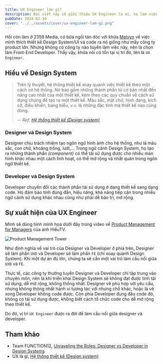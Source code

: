 ```yaml
---
title: UX Engineer làm gì?
description: Bài viết này sẽ giới thiệu UX Engineer là ai, họ làm việc gì, và tại sao họ tồn tại.
pubDate: 2024-02-10
cover: "../../assets/cover/ux-engineer-lam-gi.png"
---
```


Hồi còn làm ở 2359 Media, có bữa ngồi tán dóc với khứa [Melvyn](https://www.linkedin.com/in/melvynkee/) về việc mình thích thiết kế Design System/UI và code ra nó giống như mấy công ty product lớn. Nhưng không có công ty nào tuyển làm việc này, nên là chọn làm Front-End Developer. Thấy vậy, khứa nói có tồn tại vị trí đó, tên là `UX Engineer`.

## Hiểu về Design System

> Trên lý thuyết, hệ thống thiết kế xoay quanh việc thiết kế theo một cách có hệ thống. Nó bao gồm những thành phần từ cơ bản nhất đến nâng cao nhất của một thiết kế, kèm theo các quy chuẩn về cách sử dụng chúng để tạo ra một thiết kế. Màu sắc, mặt chữ, hình dạng, kích cỡ, điều khiển, bảng biểu, v.v. là những đặc tính mà thiết kế nào cũng dùng.
>
> -- <cite>Ref: [Hệ thống thiết kế (Design system)](https://uxlagi.com/#!#25)</cite>

### Designer và Design System

Designer chịu trách nhiệm tạo ngôn ngữ hình ảnh cho hệ thống, như là màu sắc, con chữ, khoảng trống, lưới,... Trong ngữ cảnh Design System, họ tạo ra những thành phần _(component)_ có thể tái sử dụng được cho nhiều màn hình khác nhau một cách linh hoạt, có thể mở rộng và nhất quán trong ngôn ngữ thiết kế.

### Developer và Design System

Developer chuyển đổi các thành phần tái sử dụng ở dạng thiết kế sang dạng code. Họ đảm báo tính đúng đắn, hiệu năng, khả năng tiếp cận trong nhiều ngữ cảnh sử dụng khác nhau cũng như phải dễ bảo trì, mở rộng.

## Sự xuất hiện của UX Engineer

Mình sẽ dùng hình minh họa dưới đây trong video về [Product Management for Managers](https://www.youtube.com/live/kMLgug3GrkU?si=aufRVFopiTU0hvud) của anh HiếuTV.

![Product Management Tower](../../assets/tutorials/ux-engineer-lam-gi/product-management-tower.png)

Như định nghĩa về vai trò của Designer và Developer ở phía trên, Designer sẽ làm phần `UXD` và Developer sẽ làm phần `FE` (chỉ xoay quanh Design System). Khi một dự án đủ lớn, chúng ta sẽ cần một vai trò làm cầu nối giữa `UXD` và `FE`.

Thực tế, các công ty thường tuyển Designer và Developer chỉ tập trung vào chuyên môn, nên là khi triển khai Design System sẽ không đạt được tính tái sử dụng, dễ mở rộng, không thống nhất. Designer vẽ phù hợp với yêu cầu, nhưng không thông nhất hành vi tương tác với nhưng chỗ khác, hoặc là vẽ xong Developer không code được. Còn phía Developer đụng đâu code đó, không có tái sử dụng được, không biết cách tổ chức code cho dễ mở rộng theo thiết kế.

Do đó, vị trí `UX Engineer` được ra đời để làm cầu nối giữa designer và developer.

## Tham khảo

- Team FUNCTION12, [Unraveling the Roles: Designer vs Developer in Design Systems](https://blog.function12.io/tag/design-systems/unraveling-the-roles-designer-vs-developer-in-design-systems/)
- UX là gì, [Hệ thống thiết kế (Design system)](https://uxlagi.com/#!#25)
